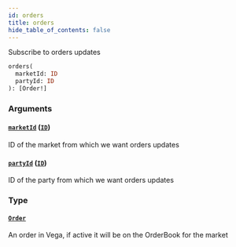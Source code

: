 ```yaml
---
id: orders
title: orders
hide_table_of_contents: false
---
```



Subscribe to orders updates

```graphql
orders(
  marketId: ID
  partyId: ID
): [Order!]
```


### Arguments

#### [`marketId`](#) ([`ID`](/docs/mainnet/graphql/scalars/id))

ID of the market from which we want orders updates


#### [`partyId`](#) ([`ID`](/docs/mainnet/graphql/scalars/id))

ID of the party from which we want orders updates


### Type

#### [`Order`](/docs/mainnet/graphql/objects/order)

An order in Vega, if active it will be on the OrderBook for the market




